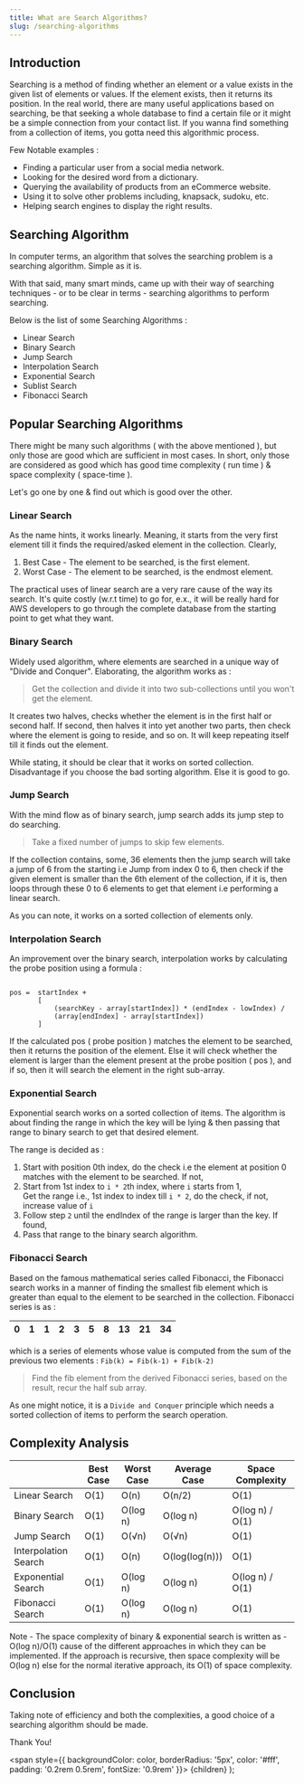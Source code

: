 ```yaml
---
title: What are Search Algorithms?
slug: /searching-algorithms
---
```


## Introduction

Searching is a method of finding whether an element or a value exists in the given list of elements or values. If the element exists, then it returns its position. In the real world, there are many useful applications based on searching, be that seeking a whole database to find a certain file or it might be a simple connection from your contact list. If you wanna find something from a collection of items, you gotta need this algorithmic process.

Few Notable examples :
* Finding a particular user from a social media network.
* Looking for the desired word from a dictionary.
* Querying the availability of products from an eCommerce website.
* Using it to solve other problems including, knapsack, sudoku, etc.
* Helping search engines to display the right results.

## Searching Algorithm

In computer terms, an algorithm that solves the searching problem is a searching algorithm. Simple as it is. 

With that said, many smart minds, came up with their way of searching techniques - or to be clear in terms - searching algorithms to perform searching.

Below is the list of some Searching Algorithms :
* Linear Search
* Binary Search
* Jump Search
* Interpolation Search
* Exponential Search
* Sublist Search
* Fibonacci Search

## Popular Searching Algorithms

There might be many such algorithms ( with the above mentioned ), but only those are good which are sufficient in most cases. In short, only those are considered as good which has good time complexity ( run time ) & space complexity ( space-time ).

Let's go one by one & find out which is good over the other.

### Linear Search

As the name hints, it works linearly. Meaning, it starts from the very first element till it finds the required/asked element in the collection. Clearly, 
1. Best Case - The element to be searched, is the first element.
2. Worst Case - The element to be searched, is the endmost element.

The practical uses of linear search are a very rare cause of the way its search. It's quite costly (w.r.t time) to go for, e.x., it will be really hard for AWS developers to go through the complete database from the starting point to get what they want. 

### Binary Search

Widely used algorithm, where elements are searched in a unique way of "Divide and Conquer". Elaborating, the algorithm works as : 

> Get the collection and divide it into two sub-collections until you won't get the element.

It creates two halves, checks whether the element is in the first half or second half. If second, then halves it into yet another two parts, then check where the element is going to reside, and so on. It will keep repeating itself till it finds out the element.

While stating, it should be clear that it works on sorted collection. Disadvantage if you choose the bad sorting algorithm. Else it is good to go.

### Jump Search

With the mind flow as of binary search, jump search adds its jump step to do searching. 

> Take a fixed number of jumps to skip few elements.

If the collection contains, some, 36 elements then the jump search will take a jump of 6 from the starting i.e Jump from index 0 to 6, then check if the given element is smaller than the 6th element of the collection, if it is, then loops through these 0 to 6 elements to get that element i.e performing a linear search.

 As you can note, it works on a sorted collection of elements only.

### Interpolation Search

An improvement over the binary search, interpolation works by calculating the probe position using a formula :

```mdx

pos =  startIndex + 
       [
           (searchKey - array[startIndex]) * (endIndex - lowIndex) /
           (array[endIndex] - array[startIndex]) 
       ]

```

If the calculated pos ( probe position ) matches the element to be searched, then it returns the position of the element. Else it will check whether the element is larger than the element present at the probe position ( pos ), and if so, then it will search the element in the right sub-array.


### Exponential Search

Exponential search works on a sorted collection of items. The algorithm is about finding the range in which the key will be lying & then passing that range to binary search to get that desired element.

The range is decided as :
1. Start with position 0th index, do the check i.e the element at position 0 matches with the element to be searched. If not, 
2. Start from 1st index to `i * 2`th index, where `i` starts from 1,  <br />
    Get the range i.e., 1st index to index till `i * 2`, do the check, if not, increase value of `i`
3. Follow step `2` until the endIndex of the range is larger than the key. If found,
4. Pass that range to the binary search algorithm.


### Fibonacci Search

Based on the famous mathematical series called Fibonacci, the Fibonacci search works in a manner of finding the smallest fib element which is greater than equal to the element to be searched in the collection. Fibonacci series is as :

| 0   | 1   | 1   | 2   | 3   | 5   | 8   | 13   | 21   | 34   |
| --- | --- | --- | --- | --- | --- | --- | ---  | ---  | --- |

which is a series of elements whose value is computed from the sum of the previous two elements : `Fib(k) = Fib(k-1) + Fib(k-2)`

> Find the fib element from the derived Fibonacci series, based on the result, recur the half sub array.

As one might notice, it is a `Divide and Conquer` principle which needs a sorted collection of items to perform the search operation.


## Complexity Analysis

|                      | Best Case | Worst Case | Average Case   | Space Complexity  |
|----------------------|-----------|------------|----------------|-------------------|
| Linear Search        | O(1)      | O(n)       | O(n/2)         | O(1)              |
| Binary Search        | O(1)      | O(log n)   | O(log n)       | O(log n) / O(1)   |
| Jump Search          | O(1)      | O(√n)      | O(√n)          | O(1)              |
| Interpolation Search | O(1)      | O(n)       | O(log(log(n))) | O(1)              |
| Exponential Search   | O(1)      | O(log n)   | O(log n)       | O(log n) / O(1)   |
| Fibonacci Search     | O(1)      | O(log n)   | O(log n)       | O(1)              |


 <Highlight color="#000">Note</Highlight> - The space complexity of binary & exponential search is written as - O(log n)/O(1) cause of the different approaches in which they can be implemented. If the approach is recursive, then space complexity will be O(log n) else for the normal iterative approach, its O(1) of space complexity.

## Conclusion

Taking note of efficiency and both the complexities, a good choice of a searching algorithm should be made.

<Highlight color="#000">Thank You!</Highlight>

<!-- Highlighting purpose -->

  <span
    style={{
      backgroundColor: color,
      borderRadius: '5px',
      color: '#fff',
      padding: '0.2rem 0.5rem',
      fontSize: '0.9rem'
    }}>
    {children}
  </span>
);


